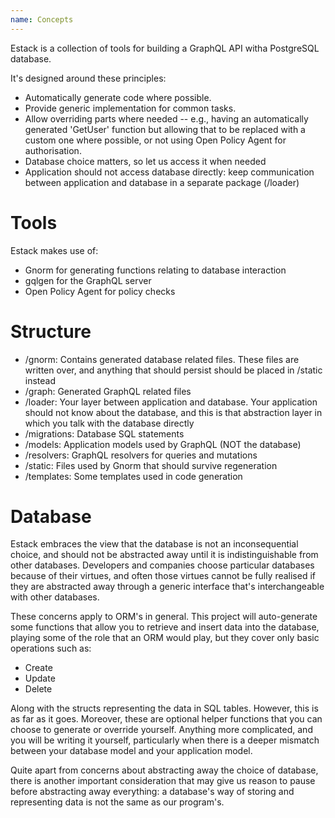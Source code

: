 ```yaml
---
name: Concepts
---
```


Estack is a collection of tools for building a GraphQL API witha PostgreSQL database.

It's designed around these principles:

* Automatically generate code where possible.
* Provide generic implementation for common tasks.
* Allow overriding parts where needed -- e.g., having an automatically generated 'GetUser' function but allowing that to be replaced with a custom one where possible, or not using Open Policy Agent for authorisation.
* Database choice matters, so let us access it when needed
* Application should not access database directly: keep communication between application and database in a separate package (/loader)

# Tools

Estack makes use of:

* Gnorm for generating functions relating to database interaction
* gqlgen for the GraphQL server
* Open Policy Agent for policy checks

# Structure

* /gnorm: Contains generated database related files.  These files are written over, and anything that should persist should be placed in /static instead
* /graph: Generated GraphQL related files
* /loader: Your layer between application and database.  Your application should not know about the database, and this is that abstraction layer in which you talk with the database directly
* /migrations: Database SQL statements
* /models: Application models used by GraphQL (NOT the database)
* /resolvers: GraphQL resolvers for queries and mutations
* /static: Files used by Gnorm that should survive regeneration
* /templates: Some templates used in code generation

# Database

Estack embraces the view that the database is not an inconsequential choice, and should not be abstracted away until it is indistinguishable from other databases.  Developers and companies choose particular databases because of their virtues, and often those virtues cannot be fully realised if they are abstracted away through a generic interface that's interchangeable with other databases.

These concerns apply to ORM's in general.  This project will auto-generate some functions that allow you to retrieve and insert data into the database, playing some of the role that an ORM would play, but they cover only basic operations such as:

* Create
* Update
* Delete

Along with the structs representing the data in SQL tables.  However, this is as far as it goes.  Moreover, these are optional helper functions that you can choose to generate or override yourself.  Anything more complicated, and you will be writing it yourself, particularly when there is a deeper mismatch between your database model and your application model.

Quite apart from concerns about abstracting away the choice of database, there is another important consideration that may give us reason to pause before abstracting away everything: a database's way of storing and representing data is not the same as our program's.  
